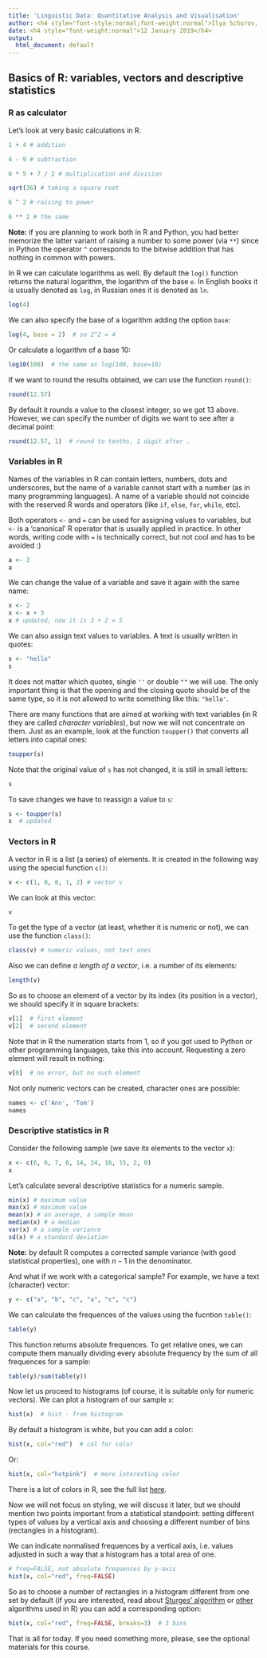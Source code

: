 ```yaml
---
title: 'Linguistic Data: Quantitative Analysis and Visualisation'
author: <h4 style="font-style:normal;font-weight:normal">Ilya Schurov, Olga Lyashevskaya, George Moroz, Alla Tambovtseva</h4>
date: <h4 style="font-weight:normal">12 January 2019</h4>
output:
  html_document: default
---
```

## Basics of R: variables, vectors and descriptive statistics

### R as calculator

Let's look at very basic calculations in R.

```r
1 + 4 # addition
```

```r
4 - 9 # subtraction
```

```r
6 * 5 + 7 / 2 # multiplication and division
```

```r
sqrt(36) # taking a square root
```

```r
6 ^ 2 # raising to power
```

```r
6 ** 2 # the same
```

**Note:** if you are planning to work both in R and Python, you had better memorize the latter variant of raising a number to some power (via `**`) since in Python the operator `^` corresponds to the bitwise addition that has nothing in common with powers.

In R we can calculate logarithms as well. By default the `log()` function returns the natural logarithm, the logarithm of the base `e`. In English books it is usually denoted as `log`, in Russian ones it is denoted as `ln`.

```r
log(4)
```

We can also specify the base of a logarithm adding the option `base`:

```r
log(4, base = 2)  # so 2^2 = 4
```

Or calculate a logarithm of a base 10:

```r
log10(100)  # the same as log(100, base=10)
```

If we want to round the results obtained, we can use the function `round()`:

```r
round(12.57)
```

By default it rounds a value to the closest integer, so we got 13 above. However, we can specify the number of digits we want to see after a decimal point:

```r
round(12.57, 1)  # round to tenths, 1 digit after .
```


### Variables in R

Names of the variables in R can contain letters, numbers, dots and underscores, but the name of a variable cannot start with a number (as in many programming languages). A name of a variable should not coincide with the reserved R words and operators (like `if`, `else`, `for`, `while`, etc).

Both operators `<-` and `=` can be used for assigning values to variables, but `<-` is a 'canonical' R operator that is usually applied in practice. In other words, writing code with `=` is technically correct, but not cool and has to be avoided :)

```r
a <- 3
a
```

We can change the value of a variable and save it again with the same name:

```r
x <- 2
x <- x + 3
x # updated, now it is 3 + 2 = 5
```

We can also assign text values to variables. A text is usually written in quotes:

```r
s <- "hello"
s 
```

It does not matter which quotes, single `''` or double `""` we will use. The only important thing is that the opening and the closing quote should be of the same type, so it is not allowed to write something like this: `"hello'`.

There are many functions that are aimed at working with text variables (in R they are called *character variables*), but now we will not concentrate on them. Just as an example, look at the function `toupper()` that converts all letters into capital ones:

```r
toupper(s)
```

Note that the original value of `s` has not changed, it is still in small letters: 

```r
s
```

To save changes we have to reassign a value to `s`:

```r
s <- toupper(s)
s  # updated
```

### Vectors in R

A vector in R is a list (a series) of elements. It is created in the following way using the special function `c()`:

```r
v <- c(1, 0, 0, 1, 2) # vector v
```

We can look at this vector:

```r
v
```

To get the type of a vector (at least, whether it is numeric or not), we can use the function `class()`:

```r
class(v) # numeric values, not text ones
```

Also we can define *a length of a vector*, i.e. a number of its elements:

```r
length(v)
```

So as to choose an element of a vector by its index (its position in a vector), we should specify it in square brackets:

```r
v[1]  # first element
v[2]  # second element 
```

Note that in R the numeration starts from 1, so if you got used to Python or other programming languages, take this into account. Requesting a zero element will result in nothing:

```r
v[0]  # no error, but no such element
```

Not only numeric vectors can be created, character ones are possible:

```r
names <- c('Ann', 'Tom')
names
```

### Descriptive statistics in R

Consider the following sample (we save its elements to the vector `x`):

```r
x <- c(6, 6, 7, 0, 14, 24, 16, 15, 2, 0)
x
```

Let's calculate several descriptive statistics for a numeric sample. 

```r
min(x) # maximum value
max(x) # maximum value
mean(x) # an average, a sample mean
median(x) # a median
var(x) # a sample variance
sd(x) # a standard deviation
```

**Note:** by default R computes a corrected sample variance (with good statistical properties), one with $n-1$ in the denominator. 

And what if we work with a categorical sample? For example, we have a text (character) vector:

```r
y <- c("a", "b", "c", "a", "c", "c")
```

We can calculate the frequences of the values using the fucntion `table()`: 

```r
table(y)
```

This function returns absolute frequences. To get relative ones, we can compute them manually dividing every absolute frequency by the sum of all frequences for a sample:

```r
table(y)/sum(table(y))
```

Now let us proceed to histograms (of course, it is suitable only for numeric vectors). We can plot a histogram of our sample `x`:

```r
hist(x)  # hist - from histogram
```

By default a histogram is white, but you can add a color: 

```r
hist(x, col="red")  # col for color
```

Or: 

```r
hist(x, col="hotpink")  # more interesting color
```

There is a lot of colors in R, see the full list [here](http://www.stat.columbia.edu/~tzheng/files/Rcolor.pdf). 

Now we will not focus on styling, we will discuss it later, but we should mention two points important from a statistical standpoint: setting different types of values by a vertical axis and choosing a different number of bins (rectangles in a histogram).

We can indicate normalised frequences by a vertical axis, i.e. values adjusted in such a way that a histogram has a total area of one. 

```r
# freq=FALSE, not absolute frequences by y-axis
hist(x, col="red", freq=FALSE)  
```

So as to choose a number of rectangles in a histogram different from one set by default (if you are interested, read about [Sturges' algorithm](https://en.wikipedia.org/wiki/Histogram#Sturges'_formula) or [other](https://www.rdocumentation.org/packages/grDevices/versions/3.5.1/topics/nclass) algorithms used in R) you can add a corresponding option:

```r
hist(x, col="red", freq=FALSE, breaks=3)  # 3 bins
```

That is all for today. If you need something more, please, see the optional materials for this course.
